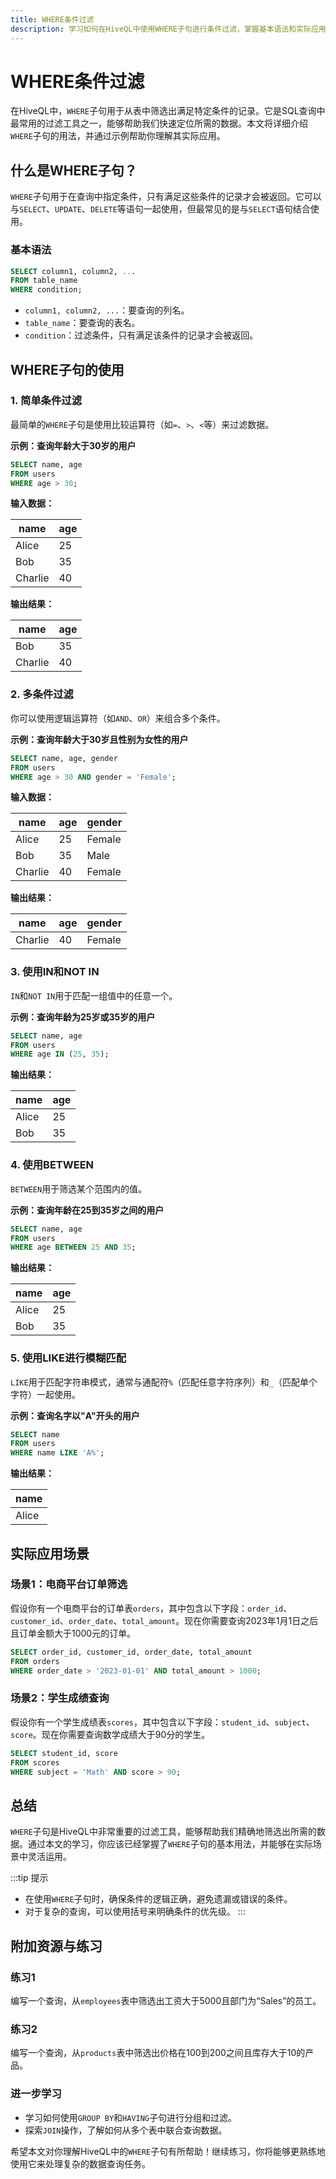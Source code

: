 ```yaml
---
title: WHERE条件过滤
description: 学习如何在HiveQL中使用WHERE子句进行条件过滤，掌握基本语法和实际应用场景。
---
```


# WHERE条件过滤

在HiveQL中，`WHERE`子句用于从表中筛选出满足特定条件的记录。它是SQL查询中最常用的过滤工具之一，能够帮助我们快速定位所需的数据。本文将详细介绍`WHERE`子句的用法，并通过示例帮助你理解其实际应用。

## 什么是WHERE子句？

`WHERE`子句用于在查询中指定条件，只有满足这些条件的记录才会被返回。它可以与`SELECT`、`UPDATE`、`DELETE`等语句一起使用，但最常见的是与`SELECT`语句结合使用。

### 基本语法

```sql
SELECT column1, column2, ...
FROM table_name
WHERE condition;
```

- `column1, column2, ...`：要查询的列名。
- `table_name`：要查询的表名。
- `condition`：过滤条件，只有满足该条件的记录才会被返回。

## WHERE子句的使用

### 1. 简单条件过滤

最简单的`WHERE`子句是使用比较运算符（如`=`、`>`、`<`等）来过滤数据。

**示例：查询年龄大于30岁的用户**

```sql
SELECT name, age
FROM users
WHERE age > 30;
```

**输入数据：**

| name   | age |
|--------|-----|
| Alice  | 25  |
| Bob    | 35  |
| Charlie| 40  |

**输出结果：**

| name   | age |
|--------|-----|
| Bob    | 35  |
| Charlie| 40  |

### 2. 多条件过滤

你可以使用逻辑运算符（如`AND`、`OR`）来组合多个条件。

**示例：查询年龄大于30岁且性别为女性的用户**

```sql
SELECT name, age, gender
FROM users
WHERE age > 30 AND gender = 'Female';
```

**输入数据：**

| name   | age | gender |
|--------|-----|--------|
| Alice  | 25  | Female |
| Bob    | 35  | Male   |
| Charlie| 40  | Female |

**输出结果：**

| name   | age | gender |
|--------|-----|--------|
| Charlie| 40  | Female |

### 3. 使用IN和NOT IN

`IN`和`NOT IN`用于匹配一组值中的任意一个。

**示例：查询年龄为25岁或35岁的用户**

```sql
SELECT name, age
FROM users
WHERE age IN (25, 35);
```

**输出结果：**

| name   | age |
|--------|-----|
| Alice  | 25  |
| Bob    | 35  |

### 4. 使用BETWEEN

`BETWEEN`用于筛选某个范围内的值。

**示例：查询年龄在25到35岁之间的用户**

```sql
SELECT name, age
FROM users
WHERE age BETWEEN 25 AND 35;
```

**输出结果：**

| name   | age |
|--------|-----|
| Alice  | 25  |
| Bob    | 35  |

### 5. 使用LIKE进行模糊匹配

`LIKE`用于匹配字符串模式，通常与通配符`%`（匹配任意字符序列）和`_`（匹配单个字符）一起使用。

**示例：查询名字以"A"开头的用户**

```sql
SELECT name
FROM users
WHERE name LIKE 'A%';
```

**输出结果：**

| name   |
|--------|
| Alice  |

## 实际应用场景

### 场景1：电商平台订单筛选

假设你有一个电商平台的订单表`orders`，其中包含以下字段：`order_id`、`customer_id`、`order_date`、`total_amount`。现在你需要查询2023年1月1日之后且订单金额大于1000元的订单。

```sql
SELECT order_id, customer_id, order_date, total_amount
FROM orders
WHERE order_date > '2023-01-01' AND total_amount > 1000;
```

### 场景2：学生成绩查询

假设你有一个学生成绩表`scores`，其中包含以下字段：`student_id`、`subject`、`score`。现在你需要查询数学成绩大于90分的学生。

```sql
SELECT student_id, score
FROM scores
WHERE subject = 'Math' AND score > 90;
```

## 总结

`WHERE`子句是HiveQL中非常重要的过滤工具，能够帮助我们精确地筛选出所需的数据。通过本文的学习，你应该已经掌握了`WHERE`子句的基本用法，并能够在实际场景中灵活运用。

:::tip 提示
- 在使用`WHERE`子句时，确保条件的逻辑正确，避免遗漏或错误的条件。
- 对于复杂的查询，可以使用括号来明确条件的优先级。
:::

## 附加资源与练习

### 练习1
编写一个查询，从`employees`表中筛选出工资大于5000且部门为“Sales”的员工。

### 练习2
编写一个查询，从`products`表中筛选出价格在100到200之间且库存大于10的产品。

### 进一步学习
- 学习如何使用`GROUP BY`和`HAVING`子句进行分组和过滤。
- 探索`JOIN`操作，了解如何从多个表中联合查询数据。

希望本文对你理解HiveQL中的`WHERE`子句有所帮助！继续练习，你将能够更熟练地使用它来处理复杂的数据查询任务。